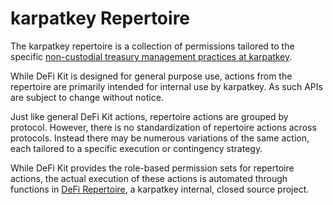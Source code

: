 
# karpatkey Repertoire

The karpatkey repertoire is a collection of permissions tailored to the specific [non-custodial treasury management practices at karpatkey](https://www.karpatkey.com/contents/on-chain-non-custodial-asset-management-infrastructure).

<Callout type="info">
  While DeFi Kit is designed for general purpose use, actions from the
  repertoire are primarily intended for internal use by karpatkey. As such APIs
  are subject to change without notice.
</Callout>

Just like general DeFi Kit actions, repertoire actions are grouped by protocol.
However, there is no standardization of repertoire actions across protocols.
Instead there may be numerous variations of the same action, each tailored to a specific execution or contingency strategy.

While DeFi Kit provides the role-based permission sets for repertoire actions, the actual execution of these actions is automated through functions in [DeFi Repertoire](https://github.com/karpatkey/defi-repertoire), a karpatkey internal, closed source project.
